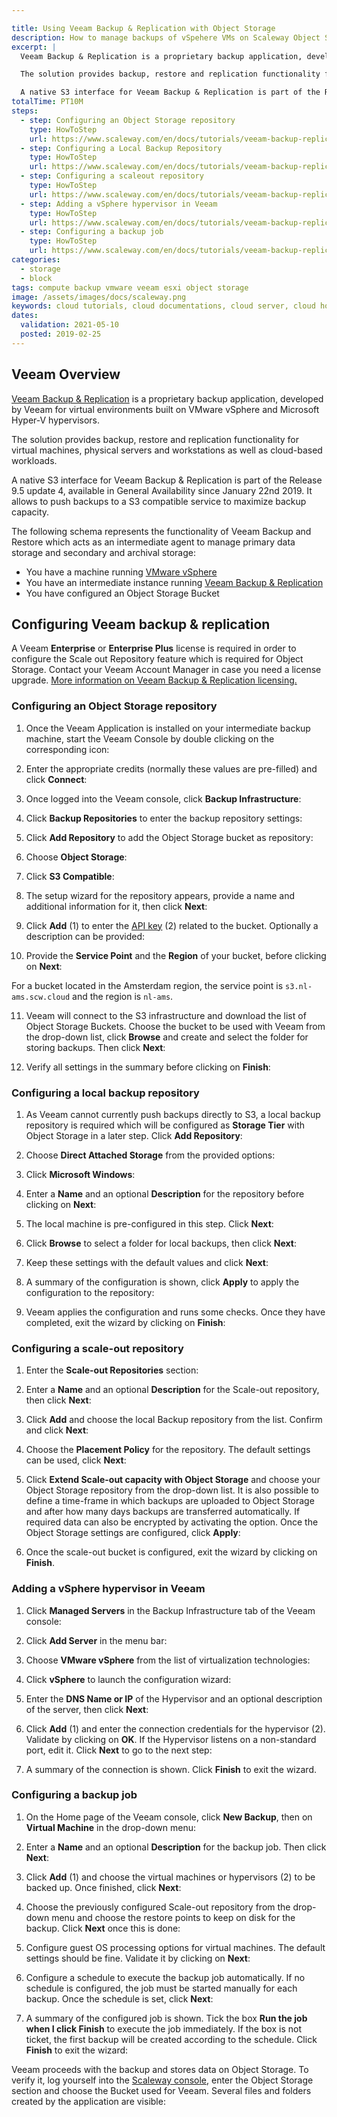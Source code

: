 ```yaml
---

title: Using Veeam Backup & Replication with Object Storage
description: How to manage backups of vSpehere VMs on Scaleway Object Storage with Veeam Backup & Replication
excerpt: |
  Veeam Backup & Replication is a proprietary backup application, developed by Veeam for virtual environments built on VMware vSphere and Microsoft Hyper-V hypervisors.

  The solution provides backup, restore and replication functionality for virtual machines, physical servers and workstations as well as cloud-based workloads.

  A native S3 interface for Veeam Backup & Replication is part of the Release 9.5 update 4, available in General Availability since January 22nd 2019. It allows to push backups to a S3 compatible service to maximize backup capacity.
totalTime: PT10M
steps:
  - step: Configuring an Object Storage repository
    type: HowToStep
    url: https://www.scaleway.com/en/docs/tutorials/veeam-backup-replication-s3/#Configuring-an-Object-Storage-repository
  - step: Configuring a Local Backup Repository
    type: HowToStep
    url: https://www.scaleway.com/en/docs/tutorials/veeam-backup-replication-s3/#Configuring-a-local-backup-repository
  - step: Configuring a scaleout repository
    type: HowToStep
    url: https://www.scaleway.com/en/docs/tutorials/veeam-backup-replication-s3/#Configuring-a-scaleout-repository
  - step: Adding a vSphere hypervisor in Veeam
    type: HowToStep
    url: https://www.scaleway.com/en/docs/tutorials/veeam-backup-replication-s3/#Adding-a-vSphere-hypervisor-in-Veeam
  - step: Configuring a backup job
    type: HowToStep
    url: https://www.scaleway.com/en/docs/tutorials/veeam-backup-replication-s3/#Configuring-a-backup-Job
categories:
  - storage
  - block
tags: compute backup vmware veeam esxi object storage
image: /assets/images/docs/scaleway.png
keywords: cloud tutorials, cloud documentations, cloud server, cloud hosting, ubuntu server, debian server, linux server, IAAS, baremetal, scalability, ARM, physical server, dedicated server, physicalization, server, backup, veeam, vmware, exsi
dates:
  validation: 2021-05-10
  posted: 2019-02-25
---
```


## Veeam Overview

[Veeam Backup & Replication](https://www.veeam.com/vm-backup-recovery-replication-software.html) is a proprietary backup application, developed by Veeam for virtual environments built on VMware vSphere and Microsoft Hyper-V hypervisors.

The solution provides backup, restore and replication functionality for virtual machines, physical servers and workstations as well as cloud-based workloads.

A native S3 interface for Veeam Backup & Replication is part of the Release 9.5 update 4, available in General Availability since January 22nd 2019. It allows to push backups to a S3 compatible service to maximize backup capacity.

The following schema represents the functionality of Veeam Backup and Restore which acts as an intermediate agent to manage primary data storage and secondary and archival storage:

<Lightbox src="scaleway-scw-veeam.png" alt="" />

<Message type="requirement">

- You have a machine running [VMware vSphere](https://www.vmware.com/products/vsphere.html)
- You have an intermediate instance running [Veeam Backup & Replication](https://www.veeam.com/vm-backup-recovery-replication-software.html)
- You have configured an Object Storage Bucket

</Message>

## Configuring Veeam backup & replication

<Message type="important">

A Veeam **Enterprise** or **Enterprise Plus** license is required in order to configure the Scale out Repository feature which is required for Object Storage. Contact your Veeam Account Manager in case you need a license upgrade. [More information on Veeam Backup & Replication licensing.](https://www.veeam.com/products-edition-comparison.html)

</Message>

### Configuring an Object Storage repository

1. Once the Veeam Application is installed on your intermediate backup machine, start the Veeam Console by double clicking on the corresponding icon:

  <Lightbox src="scaleway-veeam-01.png" alt="" />

2. Enter the appropriate credits (normally these values are pre-filled) and click **Connect**:

  <Lightbox src="scaleway-veeam-02.png" alt="" />

3. Once logged into the Veeam console, click **Backup Infrastructure**:

  <Lightbox src="scaleway-veeam-backup-infrastructure.png" alt="" />

4. Click **Backup Repositories** to enter the backup repository settings:

  <Lightbox src="scaleway-veeam-03.png" alt="" />

5. Click **Add Repository** to add the Object Storage bucket as repository:

  <Lightbox src="scaleway-veeam-04.png" alt="" />

6. Choose **Object Storage**:

  <Lightbox src="scaleway-veeam-05.png" alt="" />

7. Click **S3 Compatible**:

  <Lightbox src="scaleway-veeam-06.png" alt="" />

8. The setup wizard for the repository appears, provide a name and additional information for it, then click **Next**:

  <Lightbox src="scaleway-veeam-07.png" alt="" />

9. Click **Add** (1) to enter the [API key](/console/my-project/how-to/generate-api-key/) (2) related to the bucket. Optionally a description can be provided:

  <Lightbox src="scaleway-veeam-08.png" alt="" />

10. Provide the **Service Point** and the **Region** of your bucket, before clicking on **Next**:

  <Lightbox src="scaleway-veeam-09.png" alt="" />

  <Message type="note">

  For a bucket located in the Amsterdam region, the service point is `s3.nl-ams.scw.cloud` and the region is `nl-ams`.

  </Message>

11. Veeam will connect to the S3 infrastructure and download the list of Object Storage Buckets. Choose the bucket to be used with Veeam from the drop-down list, click **Browse** and create and select the folder for storing backups. Then click **Next**:

  <Lightbox src="scaleway-veeam-10.png" alt="" />

  <Lightbox src="scaleway-veeam-11.png" alt="" />

12. Verify all settings in the summary before clicking on **Finish**:

  <Lightbox src="scaleway-veeam-12.png" alt="" />

### Configuring a local backup repository

1. As Veeam cannot currently push backups directly to S3, a local backup repository is required which will be configured as **Storage Tier** with Object Storage in a later step. Click **Add Repository**:

  <Lightbox src="scaleway-veeam-04.png" alt="" />

2. Choose **Direct Attached Storage** from the provided options:

  <Lightbox src="scaleway-veeam-13.png" alt="" />

3. Click **Microsoft Windows**:

  <Lightbox src="scaleway-veeam-14.png" alt="" />

4. Enter a **Name** and an optional **Description** for the repository before clicking on **Next**:

  <Lightbox src="scaleway-veeam-15.png" alt="" />

5. The local machine is pre-configured in this step. Click **Next**:

  <Lightbox src="scaleway-veeam-16.png" alt="" />

6. Click **Browse** to select a folder for local backups, then click **Next**:

  <Lightbox src="scaleway-veeam-17.png" alt="" />

7. Keep these settings with the default values and click **Next**:

  <Lightbox src="scaleway-veeam-18.png" alt="" />

8. A summary of the configuration is shown, click **Apply** to apply the configuration to the repository:

  <Lightbox src="scaleway-veeam-19.png" alt="" />

9. Veeam applies the configuration and runs some checks. Once they have completed, exit the wizard by clicking on **Finish**:

  <Lightbox src="scaleway-veeam-20.png" alt="" />

### Configuring a scale-out repository

1. Enter the **Scale-out Repositories** section:

  <Lightbox src="scaleway-veeam-21.png" alt="" />

2. Enter a **Name** and an optional **Description** for the Scale-out repository, then click **Next**:

  <Lightbox src="scaleway-veeam-22.png" alt="" />

3. Click **Add** and choose the local Backup repository from the list. Confirm and click **Next**:

  <Lightbox src="scaleway-veeam-23.png" alt="" />

4. Choose the **Placement Policy** for the repository. The default settings can be used, click **Next**:

  <Lightbox src="scaleway-veeam-24.png" alt="" />

5. Click **Extend Scale-out capacity with Object Storage** and choose your Object Storage repository from the drop-down list. It is also possible to define a time-frame in which backups are uploaded to Object Storage and after how many days backups are transferred automatically. If required data can also be encrypted by activating the option. Once the Object Storage settings are configured, click **Apply**:

  <Lightbox src="scaleway-veeam-25.png" alt="" />

6. Once the scale-out bucket is configured, exit the wizard by clicking on **Finish**.

  <Lightbox src="scaleway-veeam-26.png" alt="" />

### Adding a vSphere hypervisor in Veeam

1. Click **Managed Servers** in the Backup Infrastructure tab of the Veeam console:

  <Lightbox src="scaleway-veeam-27.png" alt="" />

2. Click **Add Server** in the menu bar:

  <Lightbox src="scaleway-veeam-28.png" alt="" />

3. Choose **VMware vSphere** from the list of virtualization technologies:

  <Lightbox src="scaleway-veeam-29.png" alt="" />

4. Click **vSphere** to launch the configuration wizard:

  <Lightbox src="scaleway-veeam-30.png" alt="" />

5. Enter the **DNS Name or IP** of the Hypervisor and an optional description of the server, then click **Next**:

  <Lightbox src="scaleway-veeam-31.png" alt="" />

6. Click **Add** (1) and enter the connection credentials for the hypervisor (2). Validate by clicking on **OK**. If the Hypervisor listens on a non-standard port, edit it. Click **Next** to go to the next step:

  <Lightbox src="scaleway-veeam-32.png" alt="" />

7. A summary of the connection is shown. Click **Finish** to exit the wizard.

### Configuring a backup job

1. On the Home page of the Veeam console, click **New Backup**, then on **Virtual Machine** in the drop-down menu:

  <Lightbox src="scaleway-veeam-33.png" alt="" />

  <Lightbox src="scaleway-veeam-34.png" alt="" />

2. Enter a **Name** and an optional **Description** for the backup job. Then click **Next**:

  <Lightbox src="scaleway-veeam-35.png" alt="" />

3. Click **Add** (1) and choose the virtual machines or hypervisors (2) to be backed up. Once finished, click **Next**:

  <Lightbox src="scaleway-veeam-36.png" alt="" />

4. Choose the previously configured Scale-out repository from the drop-down menu and choose the restore points to keep on disk for the backup. Click **Next** once this is done:

  <Lightbox src="scaleway-veeam-37.png" alt="" />

5. Configure guest OS processing options for virtual machines. The default settings should be fine. Validate it by clicking on **Next**:

  <Lightbox src="scaleway-veeam-38.png" alt="" />

6. Configure a schedule to execute the backup job automatically. If no schedule is configured, the job must be started manually for each backup. Once the schedule is set, click **Next**:

  <Lightbox src="scaleway-veeam-39.png" alt="" />

7. A summary of the configured job is shown. Tick the box **Run the job when I click Finish** to execute the job immediately. If the box is not ticket, the first backup will be created according to the schedule. Click **Finish** to exit the wizard:

  <Lightbox src="scaleway-veeam-40.png" alt="" />

Veeam proceeds with the backup and stores data on Object Storage. To verify it, log yourself into the [Scaleway console](https://console.scaleway.com), enter the Object Storage section and choose the Bucket used for Veeam. Several files and folders created by the application are visible:

<Lightbox src="scaleway-veeam-backup-files.png" alt="" />
